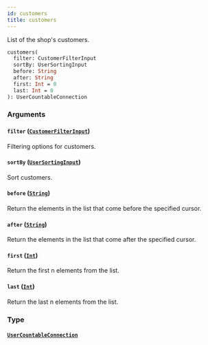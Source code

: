 ```yaml
---
id: customers
title: customers
---
```


List of the shop's customers.

```graphql
customers(
  filter: CustomerFilterInput
  sortBy: UserSortingInput
  before: String
  after: String
  first: Int = 0
  last: Int = 0
): UserCountableConnection

```

### Arguments

#### `filter` ([`CustomerFilterInput`](/api-reference/inputs/customer-filter-input.mdx))

Filtering options for customers.

#### `sortBy` ([`UserSortingInput`](/api-reference/inputs/user-sorting-input.mdx))

Sort customers.

#### `before` ([`String`](/api-reference/scalars/string.mdx))

Return the elements in the list that come before the specified cursor.

#### `after` ([`String`](/api-reference/scalars/string.mdx))

Return the elements in the list that come after the specified cursor.

#### `first` ([`Int`](/api-reference/scalars/int.mdx))

Return the first n elements from the list.

#### `last` ([`Int`](/api-reference/scalars/int.mdx))

Return the last n elements from the list.

### Type

#### [`UserCountableConnection`](/api-reference/objects/user-countable-connection.mdx)
